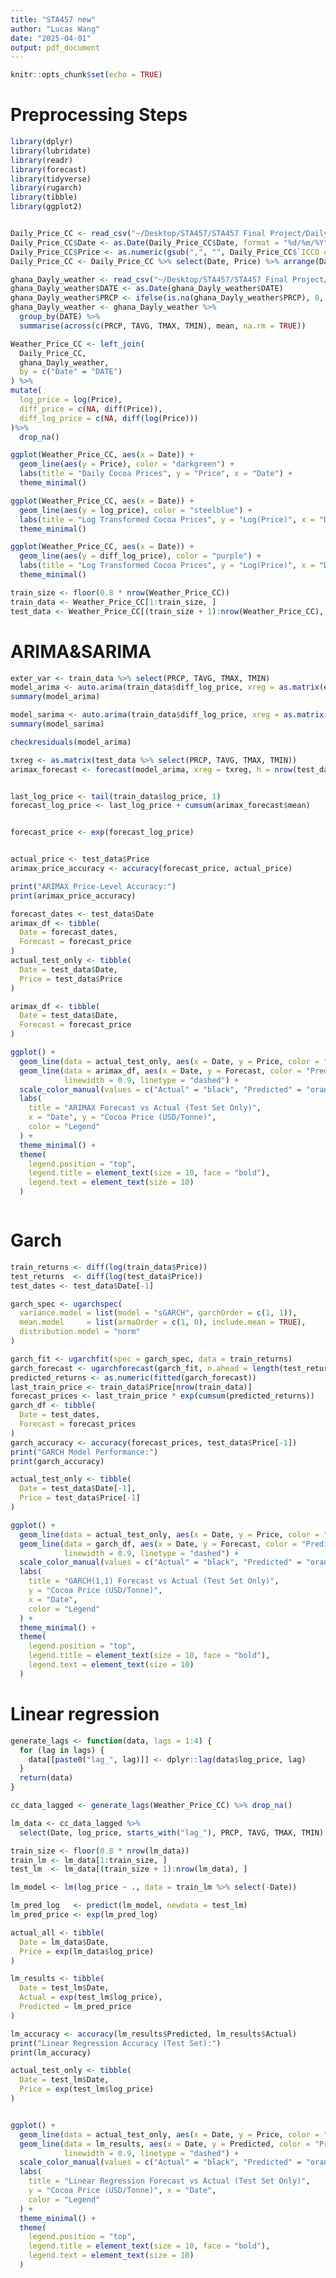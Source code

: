 ```yaml
---
title: "STA457 new"
author: "Lucas Wang"
date: "2025-04-01"
output: pdf_document
---
```


```r
knitr::opts_chunk$set(echo = TRUE)
```

# Preprocessing Steps
```r
library(dplyr)
library(lubridate)
library(readr)
library(forecast)
library(tidyverse)
library(rugarch)
library(tibble)
library(ggplot2)


Daily_Price_CC <- read_csv("~/Desktop/STA457/STA457 Final Project/Daily Prices_ICCO.csv")
Daily_Price_CC$Date <- as.Date(Daily_Price_CC$Date, format = "%d/%m/%Y")
Daily_Price_CC$Price <- as.numeric(gsub(",", "", Daily_Price_CC$`ICCO daily price (US$/tonne)`))
Daily_Price_CC <- Daily_Price_CC %>% select(Date, Price) %>% arrange(Date)

ghana_Dayly_weather <- read_csv("~/Desktop/STA457/STA457 Final Project/Ghana_data.csv")
ghana_Dayly_weather$DATE <- as.Date(ghana_Dayly_weather$DATE)
ghana_Dayly_weather$PRCP <- ifelse(is.na(ghana_Dayly_weather$PRCP), 0, ghana_Dayly_weather$PRCP)
ghana_Dayly_weather <- ghana_Dayly_weather %>% 
  group_by(DATE) %>% 
  summarise(across(c(PRCP, TAVG, TMAX, TMIN), mean, na.rm = TRUE))

Weather_Price_CC <- left_join(
  Daily_Price_CC,
  ghana_Dayly_weather,
  by = c("Date" = "DATE")
) %>%
mutate(
  log_price = log(Price),
  diff_price = c(NA, diff(Price)),
  diff_log_price = c(NA, diff(log(Price)))
)%>%
  drop_na()

ggplot(Weather_Price_CC, aes(x = Date)) +
  geom_line(aes(y = Price), color = "darkgreen") +
  labs(title = "Daily Cocoa Prices", y = "Price", x = "Date") +
  theme_minimal()

ggplot(Weather_Price_CC, aes(x = Date)) +
  geom_line(aes(y = log_price), color = "steelblue") +
  labs(title = "Log Transformed Cocoa Prices", y = "Log(Price)", x = "Date") +
  theme_minimal()

ggplot(Weather_Price_CC, aes(x = Date)) +
  geom_line(aes(y = diff_log_price), color = "purple") +
  labs(title = "Log Transformed Cocoa Prices", y = "Log(Price)", x = "Date") +
  theme_minimal()

train_size <- floor(0.8 * nrow(Weather_Price_CC))
train_data <- Weather_Price_CC[1:train_size, ]
test_data <- Weather_Price_CC[(train_size + 1):nrow(Weather_Price_CC), ]
```

# ARIMA&SARIMA
```r
exter_var <- train_data %>% select(PRCP, TAVG, TMAX, TMIN)
model_arima <- auto.arima(train_data$diff_log_price, xreg = as.matrix(exter_var), seasonal = FALSE)
summary(model_arima)

model_sarima <- auto.arima(train_data$diff_log_price, xreg = as.matrix(exter_var), seasonal = TRUE)
summary(model_sarima)

checkresiduals(model_arima)

txreg <- as.matrix(test_data %>% select(PRCP, TAVG, TMAX, TMIN))
arimax_forecast <- forecast(model_arima, xreg = txreg, h = nrow(test_data))


last_log_price <- tail(train_data$log_price, 1)
forecast_log_price <- last_log_price + cumsum(arimax_forecast$mean)


forecast_price <- exp(forecast_log_price)


actual_price <- test_data$Price
arimax_price_accuracy <- accuracy(forecast_price, actual_price)

print("ARIMAX Price-Level Accuracy:")
print(arimax_price_accuracy)

forecast_dates <- test_data$Date
arimax_df <- tibble(
  Date = forecast_dates,
  Forecast = forecast_price  
)
actual_test_only <- tibble(
  Date = test_data$Date,
  Price = test_data$Price
)

arimax_df <- tibble(
  Date = test_data$Date,
  Forecast = forecast_price
)

ggplot() +
  geom_line(data = actual_test_only, aes(x = Date, y = Price, color = "Actual"), linewidth = 1.2) +
  geom_line(data = arimax_df, aes(x = Date, y = Forecast, color = "Predicted"),
            linewidth = 0.9, linetype = "dashed") +
  scale_color_manual(values = c("Actual" = "black", "Predicted" = "orange")) +
  labs(
    title = "ARIMAX Forecast vs Actual (Test Set Only)",
    x = "Date", y = "Cocoa Price (USD/Tonne)",
    color = "Legend"
  ) +
  theme_minimal() +
  theme(
    legend.position = "top",
    legend.title = element_text(size = 10, face = "bold"),
    legend.text = element_text(size = 10)
  )



```




# Garch
```r
train_returns <- diff(log(train_data$Price))
test_returns  <- diff(log(test_data$Price))
test_dates <- test_data$Date[-1]

garch_spec <- ugarchspec(
  variance.model = list(model = "sGARCH", garchOrder = c(1, 1)),
  mean.model     = list(armaOrder = c(1, 0), include.mean = TRUE),
  distribution.model = "norm"
)

garch_fit <- ugarchfit(spec = garch_spec, data = train_returns)
garch_forecast <- ugarchforecast(garch_fit, n.ahead = length(test_returns))
predicted_returns <- as.numeric(fitted(garch_forecast))
last_train_price <- train_data$Price[nrow(train_data)]
forecast_prices <- last_train_price * exp(cumsum(predicted_returns))
garch_df <- tibble(
  Date = test_dates,
  Forecast = forecast_prices
)
garch_accuracy <- accuracy(forecast_prices, test_data$Price[-1])
print("GARCH Model Performance:")
print(garch_accuracy)

actual_test_only <- tibble(
  Date = test_data$Date[-1],  
  Price = test_data$Price[-1]
)

ggplot() +
  geom_line(data = actual_test_only, aes(x = Date, y = Price, color = "Actual"), linewidth = 1.2) +
  geom_line(data = garch_df, aes(x = Date, y = Forecast, color = "Predicted"),
            linewidth = 0.9, linetype = "dashed") +
  scale_color_manual(values = c("Actual" = "black", "Predicted" = "orange")) +
  labs(
    title = "GARCH(1,1) Forecast vs Actual (Test Set Only)",
    y = "Cocoa Price (USD/Tonne)",
    x = "Date",
    color = "Legend"
  ) +
  theme_minimal() +
  theme(
    legend.position = "top",
    legend.title = element_text(size = 10, face = "bold"),
    legend.text = element_text(size = 10)
  )
```
# Linear regression
```r


generate_lags <- function(data, lags = 1:4) {
  for (lag in lags) {
    data[[paste0("lag_", lag)]] <- dplyr::lag(data$log_price, lag)
  }
  return(data)
}

cc_data_lagged <- generate_lags(Weather_Price_CC) %>% drop_na()

lm_data <- cc_data_lagged %>%
  select(Date, log_price, starts_with("lag_"), PRCP, TAVG, TMAX, TMIN)

train_size <- floor(0.8 * nrow(lm_data))
train_lm <- lm_data[1:train_size, ]
test_lm  <- lm_data[(train_size + 1):nrow(lm_data), ]

lm_model <- lm(log_price ~ ., data = train_lm %>% select(-Date))

lm_pred_log   <- predict(lm_model, newdata = test_lm)
lm_pred_price <- exp(lm_pred_log)

actual_all <- tibble(
  Date = lm_data$Date,
  Price = exp(lm_data$log_price)
)

lm_results <- tibble(
  Date = test_lm$Date,
  Actual = exp(test_lm$log_price),
  Predicted = lm_pred_price
)

lm_accuracy <- accuracy(lm_results$Predicted, lm_results$Actual)
print("Linear Regression Accuracy (Test Set):")
print(lm_accuracy)

actual_test_only <- tibble(
  Date = test_lm$Date,
  Price = exp(test_lm$log_price)
)


ggplot() +
  geom_line(data = actual_test_only, aes(x = Date, y = Price, color = "Actual"), linewidth = 1.2) +
  geom_line(data = lm_results, aes(x = Date, y = Predicted, color = "Predicted"), 
            linewidth = 0.9, linetype = "dashed") +
  scale_color_manual(values = c("Actual" = "black", "Predicted" = "orange")) +
  labs(
    title = "Linear Regression Forecast vs Actual (Test Set Only)",
    y = "Cocoa Price (USD/Tonne)", x = "Date",
    color = "Legend"
  ) +
  theme_minimal() +
  theme(
    legend.position = "top",
    legend.title = element_text(size = 10, face = "bold"),
    legend.text = element_text(size = 10)
  )
```


